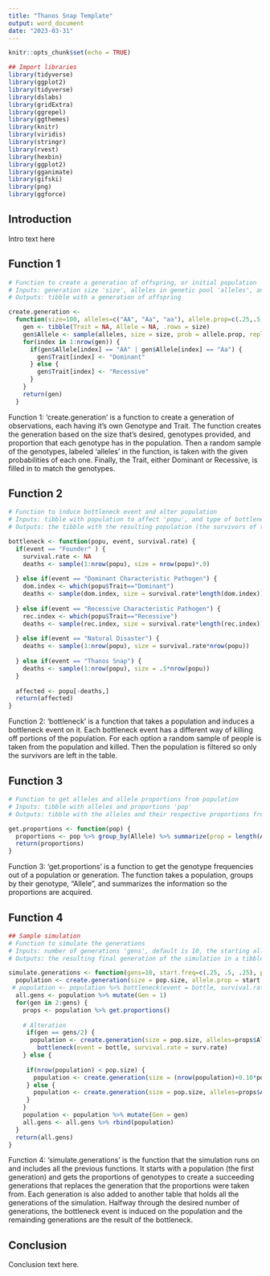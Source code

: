 ```yaml
---
title: "Thanos Snap Template"
output: word_document
date: "2023-03-31"
---
```


```r
knitr::opts_chunk$set(echo = TRUE)
```

```r
## Import libraries
library(tidyverse)
library(ggplot2)
library(tidyverse)
library(dslabs)
library(gridExtra)
library(ggrepel)
library(ggthemes)
library(knitr)
library(viridis)
library(stringr)
library(rvest)
library(hexbin)
library(ggplot2)
library(gganimate)
library(gifski)
library(png)
library(ggforce)
```


## Introduction

Intro text here



## Function 1

```r
# Function to create a generation of offspring, or initial population
# Inputs: generation size 'size', alleles in genetic pool 'alleles', and allele proportion 'allele.prop'
# Outputs: tibble with a generation of offspring

create.generation <- 
  function(size=100, alleles=c("AA", "Aa", "aa"), allele.prop=c(.25,.5,.25)) {
    gen <- tibble(Trait = NA, Allele = NA, .rows = size)
    gen$Allele <- sample(alleles, size = size, prob = allele.prop, replace = TRUE)
    for(index in 1:nrow(gen)) {
      if(gen$Allele[index] == "AA" | gen$Allele[index] == "Aa") {
        gen$Trait[index] <- "Dominant"
      } else {
        gen$Trait[index] <- "Recessive"
      }
    }
    return(gen)
  }
```

Function 1:   'create.generation' is a function to create a generation of observations, each having it's own Genotype and Trait. The function creates the generation based on the size that's desired, genotypes provided, and proportion that each genotype has in the population. Then a random sample of the genotypes, labeled 'alleles' in the function, is taken with the given probabilities of each one. Finally, the Trait, either Dominant or Recessive, is filled in to match the genotypes.


## Function 2

```r
# Function to induce bottleneck event and alter population
# Inputs: tibble with population to affect 'popu', and type of bottleneck event 'event', survival rate input 'survival.rate' changes survival rate of pathogen for each characteristic and how drastic natural distasters are
# Outputs: the tibble with the resulting population (the survivors of the population)

bottleneck <- function(popu, event, survival.rate) {
  if(event == "Founder" ) {
    survival.rate <- NA
    deaths <- sample(1:nrow(popu), size = nrow(popu)*.9)
    
  } else if(event == "Dominant Characteristic Pathogen") {
    dom.index <- which(popu$Trait=="Dominant")
    deaths <- sample(dom.index, size = survival.rate*length(dom.index))
    
  } else if(event == "Recessive Characteristic Pathogen") {
    rec.index <- which(popu$Trait=="Recessive")
    deaths <- sample(rec.index, size = survival.rate*length(rec.index))
    
  } else if(event == "Natural Disaster") {
    deaths <- sample(1:nrow(popu), size = survival.rate*nrow(popu))
    
  } else if(event == "Thanos Snap") {
    deaths <- sample(1:nrow(popu), size = .5*nrow(popu))
  }
  
  affected <- popu[-deaths,]
  return(affected)
}
```

Function 2:   'bottleneck' is a function that takes a population and induces a bottleneck event on it. Each bottleneck event has a different way of killing off portions of the population. For each option a random sample of people is taken from the population and killed. Then the population is filtered so only the survivors are left in the table.


## Function 3

```r
# Function to get alleles and allele proportions from population
# Inputs: tibble with alleles and proportions 'pop'
# Outputs: tibble with the alleles and their respective proportions from population

get.proportions <- function(pop) {
  proportions <- pop %>% group_by(Allele) %>% summarize(prop = length(Allele)/nrow(pop))
  return(proportions)
}
```

Function 3:   'get.proportions' is a function to get the genotype frequencies out of a population or generation. The function takes a population, groups by their genotype, "Allele", and summarizes the information so the proportions are acquired.


## Function 4

```r
## Sample simulation
# Function to simulate the generations
# Inputs: number of generations 'gens', default is 10, the starting allele frequency 'start.freq' ordered respective to 'AA', 'Aa', 'aa'. Also population size 'pop.size' and bottleneck event 'bottle' and survival rate for an event, specific to characteristic if either pathogen is chosen 'surv.rate'
# Outputs: the resulting final generation of the simulation in a tibble

simulate.generations <- function(gens=10, start.freq=c(.25, .5, .25), pop.size=100, bottle="Founder", surv.rate = NA) {
  population <- create.generation(size = pop.size, allele.prop = start.freq)
 # population <- population %>% bottleneck(event = bottle, survival.rate = surv.rate)
  all.gens <- population %>% mutate(Gen = 1)
  for(gen in 2:gens) {
    props <- population %>% get.proportions()
   
    # Alteration
     if(gen == gens/2) {
      population <- create.generation(size = pop.size, alleles=props$Allele, allele.prop=props$prop) %>% 
        bottleneck(event = bottle, survival.rate = surv.rate)
    } else {
    
     if(nrow(population) < pop.size) {
       population <- create.generation(size = (nrow(population)+0.10*pop.size), alleles=props$Allele, allele.prop=props$prop)
     } else {
       population <- create.generation(size = pop.size, alleles=props$Allele, allele.prop=props$prop)
     }
    }
    population <- population %>% mutate(Gen = gen)
    all.gens <- all.gens %>% rbind(population)
  }
  return(all.gens)
}
```

Function 4:   'simulate.generations' is the function that the simulation runs on and includes all the previous functions. It starts with a population (the first generation) and gets the proportions of genotypes to create a succeeding generations that replaces the generation that the proportions were taken from. Each generation is also added to another table that holds all the generations of the simulation. Halfway through the desired number of generations, the bottleneck event is induced on the population and the remainding generations are the result of the bottleneck.


## Conclusion

Conclusion text here.









